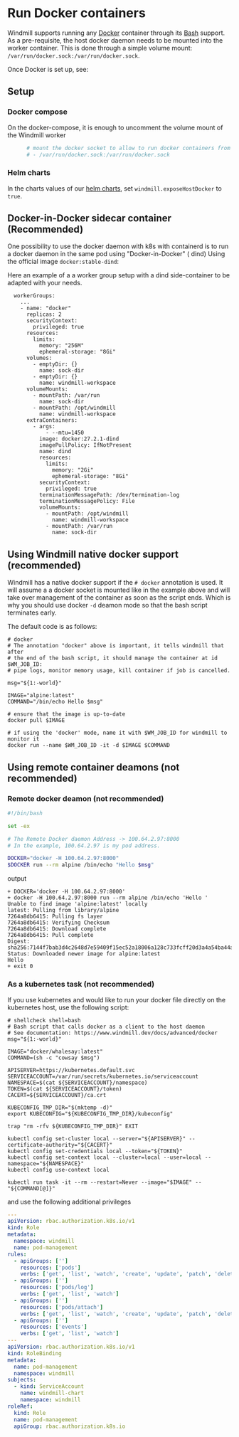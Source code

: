 
# Run Docker containers

Windmill supports running any [Docker](https://www.docker.com/) container through its [Bash](../../getting_started/0_scripts_quickstart/4_bash_quickstart/index.mdx) support. As a pre-requisite, the host docker daemon needs to be mounted into the worker container. This is done through a simple volume mount: `/var/run/docker.sock:/var/run/docker.sock`.

Once Docker is set up, see:

<div className="grid grid-cols-2 gap-6 mb-4">
	<DocCard
		title="Docker quickstart"
		description="Learn to run a script using from Docker containers."
		href="/docs/getting_started/scripts_quickstart/docker"
	/>
</div>

## Setup

### Docker compose

On the docker-compose, it is enough to uncomment the volume mount of the Windmill worker

```dockerfile
      # mount the docker socket to allow to run docker containers from within the workers
      # - /var/run/docker.sock:/var/run/docker.sock
```

### Helm charts

In the charts values of our [helm charts](https://github.com/windmill-labs/windmill-helm-charts), set `windmill.exposeHostDocker` to `true`.

## Docker-in-Docker sidecar container (Recommended)

One possibility to use the docker daemon with k8s with containerd is to run a docker daemon in the same pod using "Docker-in-Docker" ( dind) Using the official image `docker:stable-dind`:

Here an example of a a worker group setup with a dind side-container to be adapted with your needs.

```
  workerGroups:
    ...
    - name: "docker"
      replicas: 2
      securityContext:
        privileged: true
      resources:
        limits:
          memory: "256M"
          ephemeral-storage: "8Gi"
      volumes:
        - emptyDir: {}
          name: sock-dir
        - emptyDir: {}
          name: windmill-workspace
      volumeMounts:
        - mountPath: /var/run
          name: sock-dir
        - mountPath: /opt/windmill
          name: windmill-workspace
      extraContainers:
        - args:
            - --mtu=1450
          image: docker:27.2.1-dind
          imagePullPolicy: IfNotPresent
          name: dind
          resources:
            limits:
              memory: "2Gi"
              ephemeral-storage: "8Gi"
          securityContext:
            privileged: true
          terminationMessagePath: /dev/termination-log
          terminationMessagePolicy: File
          volumeMounts:
            - mountPath: /opt/windmill
              name: windmill-workspace
            - mountPath: /var/run
              name: sock-dir
```

## Using Windmill native docker support (recommended)

Windmill has a native docker support if the `# docker` annotation is used. It will assume a a docker socket is mounted like in the example above and will take over management of the container as soon as the script ends. Which is why you should use docker `-d` deamon mode so that the bash script terminates early.

The default code is as follows:

```
# docker
# The annotation "docker" above is important, it tells windmill that after 
# the end of the bash script, it should manage the container at id $WM_JOB_ID:
# pipe logs, monitor memory usage, kill container if job is cancelled.

msg="${1:-world}"

IMAGE="alpine:latest"
COMMAND="/bin/echo Hello $msg"

# ensure that the image is up-to-date
docker pull $IMAGE

# if using the 'docker' mode, name it with $WM_JOB_ID for windmill to monitor it
docker run --name $WM_JOB_ID -it -d $IMAGE $COMMAND
```


## Using remote container deamons (not recommended)

### Remote docker deamon (not recommended)

```bash
#!/bin/bash

set -ex

# The Remote Docker daemon Address -> 100.64.2.97:8000
# In the example, 100.64.2.97 is my pod address.

DOCKER="docker -H 100.64.2.97:8000"
$DOCKER run --rm alpine /bin/echo "Hello $msg"
```

output

```log
+ DOCKER='docker -H 100.64.2.97:8000'
+ docker -H 100.64.2.97:8000 run --rm alpine /bin/echo 'Hello '
Unable to find image 'alpine:latest' locally
latest: Pulling from library/alpine
7264a8db6415: Pulling fs layer
7264a8db6415: Verifying Checksum
7264a8db6415: Download complete
7264a8db6415: Pull complete
Digest: sha256:7144f7bab3d4c2648d7e59409f15ec52a18006a128c733fcff20d3a4a54ba44a
Status: Downloaded newer image for alpine:latest
Hello
+ exit 0
```

### As a kubernetes task (not recommended)

If you use kubernetes and would like to run your docker file directly on the kubernetes host, use the following script:

```
# shellcheck shell=bash
# Bash script that calls docker as a client to the host daemon
# See documentation: https://www.windmill.dev/docs/advanced/docker
msg="${1:-world}"

IMAGE="docker/whalesay:latest"
COMMAND=(sh -c "cowsay $msg")

APISERVER=https://kubernetes.default.svc
SERVICEACCOUNT=/var/run/secrets/kubernetes.io/serviceaccount
NAMESPACE=$(cat ${SERVICEACCOUNT}/namespace)
TOKEN=$(cat ${SERVICEACCOUNT}/token)
CACERT=${SERVICEACCOUNT}/ca.crt

KUBECONFIG_TMP_DIR="$(mktemp -d)"
export KUBECONFIG="${KUBECONFIG_TMP_DIR}/kubeconfig"

trap "rm -rfv ${KUBECONFIG_TMP_DIR}" EXIT

kubectl config set-cluster local --server="${APISERVER}" --certificate-authority="${CACERT}"
kubectl config set-credentials local --token="${TOKEN}"
kubectl config set-context local --cluster=local --user=local --namespace="${NAMESPACE}"
kubectl config use-context local

kubectl run task -it --rm --restart=Never --image="$IMAGE" -- "${COMMAND[@]}"
```

and use the following additional privileges

```yaml
---
apiVersion: rbac.authorization.k8s.io/v1
kind: Role
metadata:
  namespace: windmill
  name: pod-management
rules:
  - apiGroups: ['']
    resources: ['pods']
    verbs: ['get', 'list', 'watch', 'create', 'update', 'patch', 'delete']
  - apiGroups: ['']
    resources: ['pods/log']
    verbs: ['get', 'list', 'watch']
  - apiGroups: ['']
    resources: ['pods/attach']
    verbs: ['get', 'list', 'watch', 'create', 'update', 'patch', 'delete']
  - apiGroups: ['']
    resources: ['events']
    verbs: ['get', 'list', 'watch']
---
apiVersion: rbac.authorization.k8s.io/v1
kind: RoleBinding
metadata:
  name: pod-management
  namespace: windmill
subjects:
  - kind: ServiceAccount
    name: windmill-chart
    namespace: windmill
roleRef:
  kind: Role
  name: pod-management
  apiGroup: rbac.authorization.k8s.io
```
